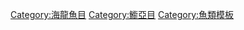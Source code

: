 {{navbox
|name=䲗
|title=[[䲗亞目]]魚種
|state=collapsed
|bodyclass=hlist
|above=
*[[動物界]]
*[[脊索動物門]]
*[[輻鰭魚綱]]
*[[新鰭亞綱]]
*[[棘鰭總目]]
*[[鱸形亞類]]
*[[海龍魚目]]
|group1=[[䲗科]]
|list1={{navbox subgroup
|group1=指背䲗屬
|list1=
*[[指背䲗]]
|group2=擬指背䲗屬
|laist2=
*[[擬指背䲗]]
|group3=深水䲗屬
|list3=
*[[基島深水䲗]]
|group4=[[䲗屬]]
|list4=
*[[留泥汪䲗]]
*[[尖吻䲗]]
*[[龜䲗]]
*[[非洲䲗]]
*[[大鰭䲗]]
*[[安汶䲗]]
*[[環䲗]]
*[[澳大利亞䲗]]
*[[巴氏䲗]]
*[[貝氏䲗]]
*[[本氏䲗]]
*[[紅海䲗]]
*[[雙線䲗]]
*[[布氏䲗]]
*''C. brevianalis''
*[[綠標䲗]]
*[[重頭䲗]]
*[[科林氏䲗]]
*[[飾帶䲗]]
*[[柯氏䲗]]
*[[彎角䲗]]
*[[彎棘䲗]]
*[[華飾䲗]]
*[[嬌䲗]]
*[[絲背䲗]]
*[[龍䲗]]
*[[班鰭䲗]]
*[[紅身䲗]]
*[[條紋䲗]]
*[[單絲䲗]]
*[[黃䲗]]
*[[溪䲗]]
*[[台灣䲗]]
*[[富圖納島䲗]]
*[[長尾䲗]]
*[[古氏䲗]]
*[[格氏䲗]]
*[[貢氏䲗]]
*[[海南䲗]]
*[[希爾氏䲗]]
*[[海氏䲗]]
*[[池田䲗]]
*[[約氏䲗]]
*''C. izuensis''
*[[日本䲗]]
*[[西澳大利亞䲗]]
*[[新喀里多尼亞䲗]]
*[[開氏䲗]]
*[[朝鮮䲗]]
*[[科氏䲗]]
*[[白鰓䲗]]
*[[白點䲗]]
*[[銼首䲗]]
*[[月斑䲗]]
*[[淺黃䲗]]
*[[歐洲䲗]]
*[[中沙䲗]]
*[[麥氏䲗]]
*[[斑點䲗]]
*[[瑪格麗特䲗]]
*[[馬利氏䲗]]
*[[馬克薩斯島䲗]]
*[[黑緣䲗]]
*[[睛斑䲗]]
*[[大口䲗]]
*[[黑鰭䲗]]
*[[南方䲗]]
*[[美拉尼西亞䲗]]
*[[莫氏䲗]]
*[[馬斯喀特䲗]]
*[[海神䲗]]
*[[暗色䲗]]
*[[落合氏䲗]]
*[[班臀䲗]]
*[[奧氏䲗]]
*[[尖頭䲗]]
*[[波斯灣䲗]]
*[[扁身䲗]]
*[[扁頭䲗]]
*[[白臀䲗]]
*[[弱棘䲗]]
*[[雷根氏䲗]]
*[[網紋䲗]]
*[[灰䲗]]
*[[里氏䲗]]
*[[勒氏䲗]]
*[[箭䲗]]
*''C. scaber''
*[[粗首䲗]]
*[[沙氏䲗]]
*[[鰭斑䲗]]
*[[賽氏䲗]]
*[[單角䲗]]
*[[蘇庫䲗]]
*[[縛䲗]]
*[[斑頰䲗]]
*[[次光䲗]]
*[[牛目䲗]]
*[[薄䲗]]
*[[海仙䲗]]
*[[暗胸䲗]]
*[[瓦氏䲗]]
*[[懷氏䲗]]
*[[巴布亞新幾內亞䲗]]
|group5=[[指腳䲗屬]]<br>
|list5=
*[[指腳䲗]]
*[[基氏指腳䲗]]
|group6=[[雙線䲗屬]]<br>
|list6=
*[[葛羅姆雙線䲗]]
*[[格氏雙線䲗]]
*[[鋸棘雙線䲗]]
*[[圓雙線䲗]]
*[[侏儒雙線䲗]]
*[[蘭氏雙線䲗]]
*[[暗帶雙線䲗]]
|group7=[[單鰭䲗屬]]
|list7=
*[[獨棘單鰭䲗]]
*[[牟氏單鰭䲗]]
*[[單鰭䲗]]
*[[穗頜單鰭䲗]]
*[[香戈單鰭䲗]]
|group8=喉褶䲗屬
|list8=
*[[雙鰭喉褶䲗]]
|group9=原䲗屬
|list9=
*[[蝶形原䲗]]
|group10=[[棘紅䲗屬]]<br>
|list10=
*[[艾氏棘紅䲗]]
*[[異味棘紅䲗]]
*[[黑臀棘紅䲗]]
*[[加氏棘紅䲗]]
*[[蒲原氏棘紅䲗]]
*[[益田氏棘紅䲗]]
*[[帕氏棘紅䲗]]
*[[側扁棘紅䲗]]
*[[泰拉棘紅䲗]]
*[[瓦爾德棘紅䲗]]
|group11=[[新連鰭䲗屬]]
|list11=
*[[飯島氏新連鰭䲗]]
*[[眼斑新連鰭䲗]]
|group12=副䲗屬
|list12=
*[[長絲副䲗]]
|group13=[[原線䲗屬]]
|list13=
*[[反足原線䲗]]
*[[蘇氏原線䲗]]
|group14=擬美尾䲗屬
|list14=
*[[曳絲擬美尾䲗]]
|group15=[[斜棘䲗屬]]
|list15=
*[[野生斜棘䲗]]
*[[長崎斜棘䲗]]
*[[香斜棘䲗]]
*[[飾鰭斜棘䲗]]
*[[絲鰭斜棘䲗]]
|group16=棘䲗屬
|list16=
*[[刺首棘䲗]]
|group17=[[連鰭䲗屬]]<br>
|list17=
*[[紅連鰭䲗]]
*[[叉棘連鰭䲗]]
*[[澳洲連鰭䲗]]
*[[巴氏連鰭䲗]]
*[[圓連鰭䲗]]
*[[克氏連鰭䲗]]
*[[珊瑚連鰭䲗]]
*[[戴氏連鰭䲗]]
*[[古氏連鰭䲗]]
*[[鏽色連鰭䲗]]
*[[格氏連鰭䲗]]
*[[夏威夷連鰭䲗]]
*[[瞻星連鰭䲗]]
*[[金美連鰭䲗]]
*[[伊豆連鰭䲗]]
*[[萊氏連鰭䲗]]
*[[側斑連鰭䲗]]
*[[線紋連鰭䲗]]
*''S. marbacescui''
*[[雲斑連鰭䲗]]
*[[小連鰭䲗]]
*[[深水連鰭䲗]]
*[[莫氏連鰭䲗]]
*[[摩氏連鰭䲗]]
*[[新喀里多尼亞連鰭䲗]]
*[[東方連鰭䲗]]
*[[奧斯通連鰭䲗]]	
*[[黑鰭連鰭䲗]]
*[[變色連鰭䲗]]
*[[短體連鰭䲗]]
*[[帆鰭連鰭䲗]]
*[[倫氏連鰭䲗]]
*-{[[里氏連鰭䲗]]}-
*[[絲背連鰭䲗]]
*[[烏嘴連鰭䲗]]
*[[紅海連鰭䲗]]
*[[魅翼連鰭䲗]]
*[[花斑連鰭䲗]]
*[[史氏連鰭䲗]]
*[[紅斑連鰭䲗]]
*[[圖氏連鰭䲗]]
*[[三寶顏連鰭䲗]]
}}
|group2=[[蜥䲗科]]
|list2={{navbox subgroup
|group1=[[粗棘蜥䲗屬]]
|list1=
*[[柄斑粗棘蜥䲗]]
*[[短鰭粗棘蜥䲗]]
*[[鞍斑粗棘蜥䲗]]
*[[海脊粗棘蜥䲗]]
*[[栗色粗棘蜥䲗]]
*[[線紋粗棘蜥䲗]]
*[[中坊氏粗棘蜥䲗]]
*[[巴西粗棘蜥䲗]]
*[[飾妝粗棘蜥䲗]]
*[[蟲紋粗棘蜥䲗]]
*[[珠點粗棘蜥䲗]]
*[[微紅粗棘蜥䲗]]
*[[條紋粗棘蜥䲗]]
|group2=蜥䲗屬
|list2=
*[[蜥䲗]]
}}
|below=
*{{icon|category}}[[:Category:海龍魚目|海龍魚目]]
}}<noinclude>
[[Category:海龍魚目]]
[[Category:䲗亞目]]
[[Category:魚類模板]]
</noinclude>